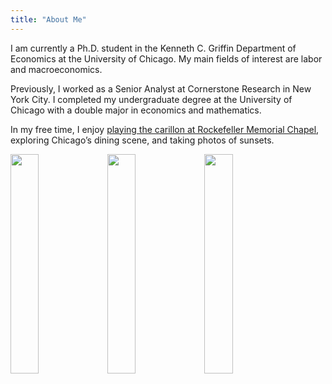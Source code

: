 ```yaml
---
title: "About Me"
---
```


I am currently a Ph.D. student in the Kenneth C. Griffin Department of Economics at the University of Chicago. My main fields of interest are labor and macroeconomics.

Previously, I worked as a Senior Analyst at Cornerstone Research in New York City. I completed my undergraduate degree at the University of Chicago with a double major in economics and mathematics.

In my free time, I enjoy <a href="https://www.rockefeller.uchicago.edu/carillon-recitals-and-tower-tours/" target="_blank"> playing the carillon at Rockefeller Memorial Chapel</a>, exploring Chicago's dining scene, and taking photos of sunsets.



![](images/sunset1.jpeg){width="30%"} ![](images/sunset2.jpeg){width="30%"} ![](images/sunset3.jpeg){width="30%"}
